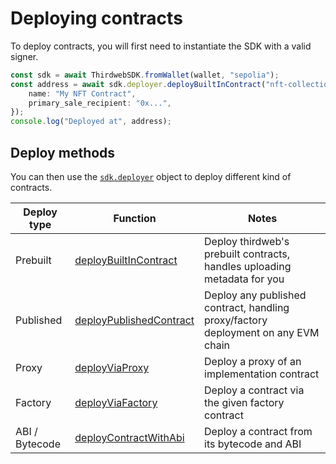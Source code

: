 # Deploying contracts

To deploy contracts, you will first need to instantiate the SDK with a valid signer.

```ts
const sdk = await ThirdwebSDK.fromWallet(wallet, "sepolia");
const address = await sdk.deployer.deployBuiltInContract("nft-collection", {
	name: "My NFT Contract",
	primary_sale_recipient: "0x...",
});
console.log("Deployed at", address);
```

## Deploy methods

You can then use the [`sdk.deployer`](/references/typescript/ContractDeployer) object to deploy different kind of contracts.

| Deploy type    | Function                                                                                   | Notes                                                                             |
| -------------- | ------------------------------------------------------------------------------------------ | --------------------------------------------------------------------------------- |
| Prebuilt       | [deployBuiltInContract](/references/typescript/ContractDeployer#deployBuiltInContract)     | Deploy thirdweb's prebuilt contracts, handles uploading metadata for you          |
| Published      | [deployPublishedContract](/references/typescript/ContractDeployer#deployPublishedContract) | Deploy any published contract, handling proxy/factory deployment on any EVM chain |
| Proxy          | [deployViaProxy](/references/typescript/ContractDeployer#deployViaProxy)                   | Deploy a proxy of an implementation contract                                      |
| Factory        | [deployViaFactory](/references/typescript/ContractDeployer#deployViaFactory)               | Deploy a contract via the given factory contract                                  |
| ABI / Bytecode | [deployContractWithAbi](/references/typescript/ContractDeployer#deployContractWithAbi)     | Deploy a contract from its bytecode and ABI                                       |
